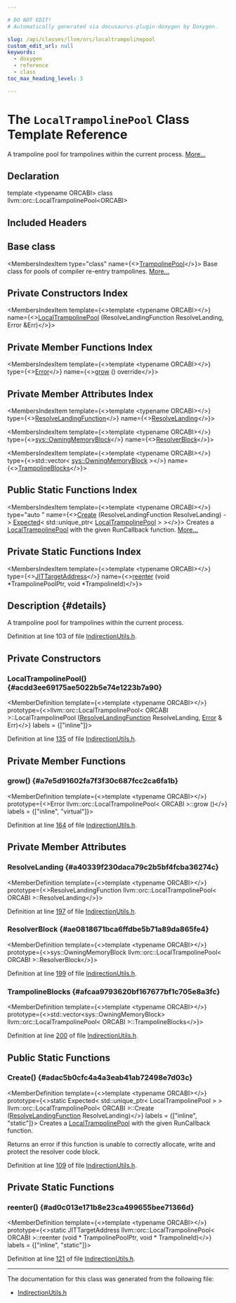 ```yaml
---

# DO NOT EDIT!
# Automatically generated via docusaurus-plugin-doxygen by Doxygen.

slug: /api/classes/llvm/orc/localtrampolinepool
custom_edit_url: null
keywords:
  - doxygen
  - reference
  - class
toc_max_heading_level: 3

---
```





# The `LocalTrampolinePool` Class Template Reference

<DoxygenPage pluginConfig={pluginConfig}>

A trampoline pool for trampolines within the current process. <a href="#details">More...</a>

## Declaration

<CodeBlock>template &lt;typename ORCABI&gt;
class llvm::orc::LocalTrampolinePool&lt;ORCABI&gt;</CodeBlock>

## Included Headers

<IncludesList>
<IncludesListItem
  filePath="llvm/ExecutionEngine/Orc/IndirectionUtils.h"
  permalink="/docs/api/files/include/include/llvm/include/llvm/executionengine/include/llvm/executionengine/orc/indirectionutils-h"
  isLocal="true" />
</IncludesList>

## Base class

<MembersIndex>

<MembersIndexItem
  type="class"
  name={<><a href="/docs/api/classes/llvm/orc/trampolinepool">TrampolinePool</a></>}>
Base class for pools of compiler re-entry trampolines. <a href="/docs/api/classes/llvm/orc/trampolinepool/#details">More...</a>
</MembersIndexItem>

</MembersIndex>

## Private Constructors Index

<MembersIndex>

<MembersIndexItem
  template={<>template &lt;typename ORCABI&gt;</>}
  name={<><a href="#acdd3ee69175ae5022b5e74e1223b7a90">LocalTrampolinePool</a> (ResolveLandingFunction ResolveLanding, Error &amp;Err)</>}>
</MembersIndexItem>

</MembersIndex>

## Private Member Functions Index

<MembersIndex>

<MembersIndexItem
  template={<>template &lt;typename ORCABI&gt;</>}
  type={<><a href="/docs/api/classes/llvm/error">Error</a></>}
  name={<><a href="#a7e5d91602fa7f3f30c687fcc2ca6fa1b">grow</a> () override</>}>
</MembersIndexItem>

</MembersIndex>

## Private Member Attributes Index

<MembersIndex>

<MembersIndexItem
  template={<>template &lt;typename ORCABI&gt;</>}
  type={<><a href="/docs/api/classes/llvm/orc/trampolinepool/#a83c081d3058ae4422db7692b857021b9">ResolveLandingFunction</a></>}
  name={<><a href="#a40339f230daca79c2b5bf4fcba36274c">ResolveLanding</a></>}>
</MembersIndexItem>

<MembersIndexItem
  template={<>template &lt;typename ORCABI&gt;</>}
  type={<><a href="/docs/api/classes/llvm/sys/owningmemoryblock">sys::OwningMemoryBlock</a></>}
  name={<><a href="#ae0818671bca6ffdbe5b71a89da865fe4">ResolverBlock</a></>}>
</MembersIndexItem>

<MembersIndexItem
  template={<>template &lt;typename ORCABI&gt;</>}
  type={<>std::vector&lt; <a href="/docs/api/classes/llvm/sys/owningmemoryblock">sys::OwningMemoryBlock</a> &gt;</>}
  name={<><a href="#afcaa9793620bf167677bf1c705e8a3fc">TrampolineBlocks</a></>}>
</MembersIndexItem>

</MembersIndex>

## Public Static Functions Index

<MembersIndex>

<MembersIndexItem
  template={<>template &lt;typename ORCABI&gt;</>}
  type="auto "
  name={<><a href="#adac5b0cfc4a4a3eab41ab72498e7d03c">Create</a> (ResolveLandingFunction ResolveLanding) -&gt; <a href="/docs/api/classes/llvm/expected">Expected</a>&lt; std::unique&#95;ptr&lt; <a href="/docs/api/classes/llvm/orc/localtrampolinepool">LocalTrampolinePool</a> &gt; &gt;</>}>
Creates a <a href="/docs/api/classes/llvm/orc/localtrampolinepool">LocalTrampolinePool</a> with the given RunCallback function. <a href="#adac5b0cfc4a4a3eab41ab72498e7d03c">More...</a>
</MembersIndexItem>

</MembersIndex>

## Private Static Functions Index

<MembersIndex>

<MembersIndexItem
  template={<>template &lt;typename ORCABI&gt;</>}
  type={<><a href="/docs/api/namespaces/llvm/#a95dea244fa9847a9d69a5917797a9ceb">JITTargetAddress</a></>}
  name={<><a href="#ad0c013e171b8e23ca499655bee71366d">reenter</a> (void &#42;TrampolinePoolPtr, void &#42;TrampolineId)</>}>
</MembersIndexItem>

</MembersIndex>

## Description {#details}

A trampoline pool for trampolines within the current process.

Definition at line 103 of file <a href="/docs/api/files/include/include/llvm/include/llvm/executionengine/include/llvm/executionengine/orc/indirectionutils-h">IndirectionUtils.h</a>.

<SectionDefinition>

## Private Constructors

### LocalTrampolinePool() {#acdd3ee69175ae5022b5e74e1223b7a90}

<MemberDefinition
  template={<>template &lt;typename ORCABI&gt;</>}
  prototype={<>llvm::orc::LocalTrampolinePool&lt; ORCABI &gt;::LocalTrampolinePool (<a href="/docs/api/classes/llvm/orc/trampolinepool/#a83c081d3058ae4422db7692b857021b9">ResolveLandingFunction</a> ResolveLanding, <a href="/docs/api/classes/llvm/error">Error</a> &amp; Err)</>}
  labels = {["inline"]}>

Definition at line <a href="/docs/api/files/include/include/llvm/include/llvm/executionengine/include/llvm/executionengine/orc/indirectionutils-h/#l00135">135</a> of file <a href="/docs/api/files/include/include/llvm/include/llvm/executionengine/include/llvm/executionengine/orc/indirectionutils-h">IndirectionUtils.h</a>.
</MemberDefinition>

</SectionDefinition>

<SectionDefinition>

## Private Member Functions

### grow() {#a7e5d91602fa7f3f30c687fcc2ca6fa1b}

<MemberDefinition
  template={<>template &lt;typename ORCABI&gt;</>}
  prototype={<>Error llvm::orc::LocalTrampolinePool&lt; ORCABI &gt;::grow ()</>}
  labels = {["inline", "virtual"]}>

Definition at line <a href="/docs/api/files/include/include/llvm/include/llvm/executionengine/include/llvm/executionengine/orc/indirectionutils-h/#l00164">164</a> of file <a href="/docs/api/files/include/include/llvm/include/llvm/executionengine/include/llvm/executionengine/orc/indirectionutils-h">IndirectionUtils.h</a>.
</MemberDefinition>

</SectionDefinition>

<SectionDefinition>

## Private Member Attributes

### ResolveLanding {#a40339f230daca79c2b5bf4fcba36274c}

<MemberDefinition
  template={<>template &lt;typename ORCABI&gt;</>}
  prototype={<>ResolveLandingFunction llvm::orc::LocalTrampolinePool&lt; ORCABI &gt;::ResolveLanding</>}>

Definition at line <a href="/docs/api/files/include/include/llvm/include/llvm/executionengine/include/llvm/executionengine/orc/indirectionutils-h/#l00197">197</a> of file <a href="/docs/api/files/include/include/llvm/include/llvm/executionengine/include/llvm/executionengine/orc/indirectionutils-h">IndirectionUtils.h</a>.
</MemberDefinition>

### ResolverBlock {#ae0818671bca6ffdbe5b71a89da865fe4}

<MemberDefinition
  template={<>template &lt;typename ORCABI&gt;</>}
  prototype={<>sys::OwningMemoryBlock llvm::orc::LocalTrampolinePool&lt; ORCABI &gt;::ResolverBlock</>}>

Definition at line <a href="/docs/api/files/include/include/llvm/include/llvm/executionengine/include/llvm/executionengine/orc/indirectionutils-h/#l00199">199</a> of file <a href="/docs/api/files/include/include/llvm/include/llvm/executionengine/include/llvm/executionengine/orc/indirectionutils-h">IndirectionUtils.h</a>.
</MemberDefinition>

### TrampolineBlocks {#afcaa9793620bf167677bf1c705e8a3fc}

<MemberDefinition
  template={<>template &lt;typename ORCABI&gt;</>}
  prototype={<>std::vector&lt;sys::OwningMemoryBlock&gt; llvm::orc::LocalTrampolinePool&lt; ORCABI &gt;::TrampolineBlocks</>}>

Definition at line <a href="/docs/api/files/include/include/llvm/include/llvm/executionengine/include/llvm/executionengine/orc/indirectionutils-h/#l00200">200</a> of file <a href="/docs/api/files/include/include/llvm/include/llvm/executionengine/include/llvm/executionengine/orc/indirectionutils-h">IndirectionUtils.h</a>.
</MemberDefinition>

</SectionDefinition>

<SectionDefinition>

## Public Static Functions

### Create() {#adac5b0cfc4a4a3eab41ab72498e7d03c}

<MemberDefinition
  template={<>template &lt;typename ORCABI&gt;</>}
  prototype={<>static Expected&lt; std::unique&#95;ptr&lt; LocalTrampolinePool &gt; &gt; llvm::orc::LocalTrampolinePool&lt; ORCABI &gt;::Create (<a href="/docs/api/classes/llvm/orc/trampolinepool/#a83c081d3058ae4422db7692b857021b9">ResolveLandingFunction</a> ResolveLanding)</>}
  labels = {["inline", "static"]}>
Creates a <a href="/docs/api/classes/llvm/orc/localtrampolinepool">LocalTrampolinePool</a> with the given RunCallback function.

Returns an error if this function is unable to correctly allocate, write and protect the resolver code block.

Definition at line <a href="/docs/api/files/include/include/llvm/include/llvm/executionengine/include/llvm/executionengine/orc/indirectionutils-h/#l00109">109</a> of file <a href="/docs/api/files/include/include/llvm/include/llvm/executionengine/include/llvm/executionengine/orc/indirectionutils-h">IndirectionUtils.h</a>.
</MemberDefinition>

</SectionDefinition>

<SectionDefinition>

## Private Static Functions

### reenter() {#ad0c013e171b8e23ca499655bee71366d}

<MemberDefinition
  template={<>template &lt;typename ORCABI&gt;</>}
  prototype={<>static JITTargetAddress llvm::orc::LocalTrampolinePool&lt; ORCABI &gt;::reenter (void &#42; TrampolinePoolPtr, void &#42; TrampolineId)</>}
  labels = {["inline", "static"]}>

Definition at line <a href="/docs/api/files/include/include/llvm/include/llvm/executionengine/include/llvm/executionengine/orc/indirectionutils-h/#l00121">121</a> of file <a href="/docs/api/files/include/include/llvm/include/llvm/executionengine/include/llvm/executionengine/orc/indirectionutils-h">IndirectionUtils.h</a>.
</MemberDefinition>

</SectionDefinition>

<hr/>

The documentation for this class was generated from the following file:

<ul>
<li><a href="/docs/api/files/include/include/llvm/include/llvm/executionengine/include/llvm/executionengine/orc/indirectionutils-h">IndirectionUtils.h</a></li>
</ul>

</DoxygenPage>
